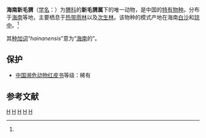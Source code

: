 {{Speciesbox
| taxon = Neohylomys hainanensis
| status = EN |  status_system = iucn3.1
| status_ref = <ref  name=iucn>{{IUCN2010|version=2010.4| assessors = Smith, A.T., Johnston,  C.H. & Lunde, D. | year = 2008 | id = 10588 | title = Neohylomys  hainanensis |downloaded = 2010-11-9}}</ref>
| authority = Shaw et Wong, 1959<ref name='id15'>{{cite web| url =http://www.bioinfo.cn/db05/BjdwSpecies.php?action=view&id=15| title =海南新毛猬| work =《中国动物物种编目数据库》| publisher =中国科学院微生物研究所| author =中国科学院动物研究所| accessdate =2009-03-27| deadurl =yes| archiveurl =https://web.archive.org/web/20160305050820/http://www.bioinfo.cn/db05/BjdwSpecies.php?action=view&id=15| archivedate =2016-03-05}}</ref>
| synonyms = ''Hylomys hainanensis'' <small>Shaw & Wong, 1959</small>
}}

'''海南新毛猬'''（[[学名|学名]]：{{lang|la|''Neohylomys hainanensis''}}）为[[猬科|猬科]]的'''新毛猬属'''下的唯一动物，是中国的[[特有物种|特有物种]]。分布于[[海南|海南]]等地，主要栖息于[[热带雨林|热带雨林]]以及[[次生林|次生林]]。该物种的模式产地在海南[[白沙黎族自治縣|白沙]]和[[琼中|琼中]]。<ref name='id15'/>

其[[种加词|种加词]]“''hainanensis''”意为“[[海南|海南]]的”。

== 保护 ==
* [[中国濒危动物红皮书|中国濒危动物红皮书]]等级：稀有

== 参考文献 ==
{{reflist}}
{{蝟科}}
{{Hainan topics}}
{{Taxonbar|from=Q510892}}

[[Category:猬科|H]]
[[Category:中國特有哺乳動物|H]]
[[Category:海南島特有種動物|H]]
[[Category:1959年描述的动物|H]]
[[Category:新毛猬属|H]]


{{哺乳类小作品}}